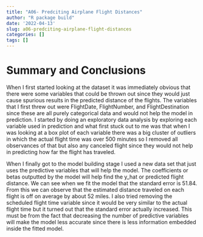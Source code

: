 ```yaml
---
title: "A06- Predciting Airplane Flight Distances"
author: "R package build"
date: '2022-04-13'
slug: a06-predciting-airplane-flight-distances
categories: []
tags: []
---
```


# Summary and Conclusions
When I first started looking at the dataset it was immediately obvious that there were some variables that could be thrown out since they would just cause spurious results in the predicted distance of the flights. The variables that I first threw out were FlightDate, FlightNumber, and FlightDestination since these are all purely categorical data and would not help the model in prediction. I started by doing an exploratory data analysis by exploring each variable used in prediction and what first stuck out to me was that when I was looking at a box plot of each variable there was a big cluster of outliers in which the actual flight time was over 500 minutes so I removed all observances of that but also any canceled flight since they would not help in predicting how far the flight has traveled.  

When I finally got to the model building stage I used a new data set that just uses the predictive variables that will help the model. The coefficients or betas outputted by the model will help find the y_hat or predicted flight distance. We can see when we fit the model that the standard error is 51.84. From this we can observe that the estimated distance traveled on each flight is off on average by about 52 miles. I also tried removing the scheduled flight time variable since it would be very similar to the actual flight time but it turned out that the standard error actually increased. This must be from the fact that decreasing the number of predictive variables will make the model less accurate since there is less information embedded inside the fitted model. 

<script src="https://gist.github.com/spencergoldberg1/5d416dec512521ccd0a911524355ba19.js"></script>